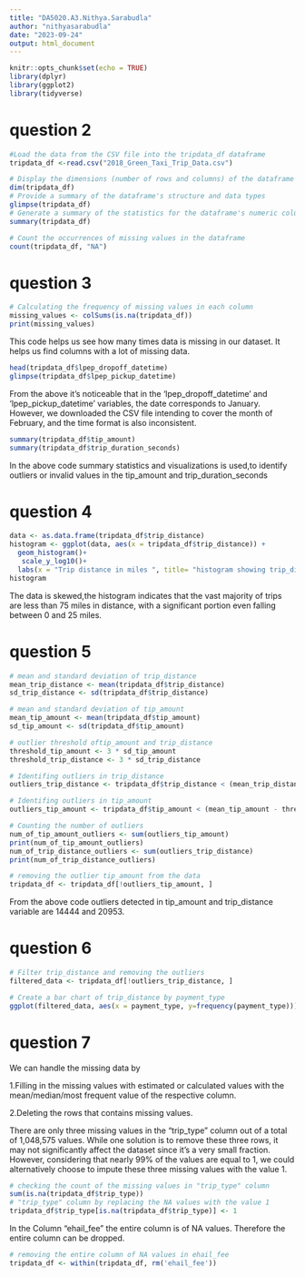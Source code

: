 ```yaml
---
title: "DA5020.A3.Nithya.Sarabudla"
author: "nithyasarabudla"
date: "2023-09-24"
output: html_document
---
```


```r
knitr::opts_chunk$set(echo = TRUE)
library(dplyr)
library(ggplot2)
library(tidyverse)
```

# question 2
```r
#Load the data from the CSV file into the tripdata_df dataframe
tripdata_df <-read.csv("2018_Green_Taxi_Trip_Data.csv")

# Display the dimensions (number of rows and columns) of the dataframe
dim(tripdata_df)
# Provide a summary of the dataframe's structure and data types
glimpse(tripdata_df) 
# Generate a summary of the statistics for the dataframe's numeric columns
summary(tripdata_df)

# Count the occurrences of missing values in the dataframe
count(tripdata_df, "NA")
```

# question 3
```r
# Calculating the frequency of missing values in each column
missing_values <- colSums(is.na(tripdata_df))
print(missing_values)
```
This code helps us see how many times data is missing in our dataset. It helps us find columns with a lot of missing data.

```r
head(tripdata_df$lpep_dropoff_datetime)
glimpse(tripdata_df$lpep_pickup_datetime)
```
From the above it's noticeable that in the 'lpep_dropoff_datetime' and 'lpep_pickup_datetime' variables, the date corresponds to January. However, we downloaded the CSV file intending to cover the month of February, and the time format is also inconsistent.

```r
summary(tripdata_df$tip_amount)
summary(tripdata_df$trip_duration_seconds)
```
In the above code summary statistics and visualizations is used,to identify outliers or invalid values in the tip_amount and  trip_duration_seconds

# question 4 
```r
data <- as.data.frame(tripdata_df$trip_distance) 
histogram <- ggplot(data, aes(x = tripdata_df$trip_distance)) +
  geom_histogram()+
   scale_y_log10()+
  labs(x = "Trip distance in miles ", title= "histogram showing trip_distance")
histogram
```

The data is skewed,the histogram indicates that the vast majority of trips are less than 75 miles in distance, with a significant portion even falling between 0 and 25 miles.

# question 5

```r

# mean and standard deviation of trip_distance
mean_trip_distance <- mean(tripdata_df$trip_distance)
sd_trip_distance <- sd(tripdata_df$trip_distance)

# mean and standard deviation of tip_amount 
mean_tip_amount <- mean(tripdata_df$tip_amount)
sd_tip_amount <- sd(tripdata_df$tip_amount)

# outlier threshold oftip_amount and trip_distance
threshold_tip_amount <- 3 * sd_tip_amount
threshold_trip_distance <- 3 * sd_trip_distance

# Identifing outliers in trip_distance
outliers_trip_distance <- tripdata_df$trip_distance < (mean_trip_distance - threshold_trip_distance) | tripdata_df$trip_distance > (mean_trip_distance + threshold_trip_distance)

# Identifing outliers in tip_amount 
outliers_tip_amount <- tripdata_df$tip_amount < (mean_tip_amount - threshold_tip_amount) | tripdata_df$tip_amount > (mean_tip_amount + threshold_tip_amount)

# Counting the number of outliers
num_of_tip_amount_outliers <- sum(outliers_tip_amount)
print(num_of_tip_amount_outliers)
num_of_trip_distance_outliers <- sum(outliers_trip_distance)
print(num_of_trip_distance_outliers)

# removing the outlier tip_amount from the data
tripdata_df <- tripdata_df[!outliers_tip_amount, ]

```
From the above code outliers detected in tip_amount and trip_distance variable are 14444 and 20953.

# question 6
```r
# Filter trip_distance and removing the outliers
filtered_data <- tripdata_df[!outliers_trip_distance, ]

# Create a bar chart of trip_distance by payment_type
ggplot(filtered_data, aes(x = payment_type, y=frequency(payment_type))) +geom_col(color="blue") +ylab("counts") +xlab("payment type") + ggtitle("The frequency of the payment types") 
```


# question 7

We can handle the missing data by 

1.Filling in the missing values with estimated or calculated values with the mean/median/most frequent value of the respective column.

2.Deleting the rows that contains missing values.

There are only three missing values in the "trip_type" column out of a total of 1,048,575 values. While one solution is to remove these three rows, it may not significantly affect the dataset since it's a very small fraction. However, considering that nearly 99% of the values are equal to 1, we could alternatively choose to impute these three missing values with the value 1.
```r
# checking the count of the missing values in "trip_type" column
sum(is.na(tripdata_df$trip_type))
# "trip_type" column by replacing the NA values with the value 1
tripdata_df$trip_type[is.na(tripdata_df$trip_type)] <- 1
```

In the Column "ehail_fee" the  entire column is of NA values. Therefore the entire column can be dropped.
```r
# removing the entire column of NA values in ehail_fee
tripdata_df <- within(tripdata_df, rm('ehail_fee'))
```

